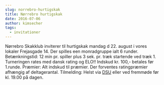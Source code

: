 ```yaml
---
slug: norrebro-hurtigskak
title: Nørrebro hurtigskak
date: 2016-07-06
author: kimsecher
tags:
  - invitationer
---
```

Nørrebro Skakklub inviterer til hurtigskak mandag d 22. august i vores lokaler Frejasgade 14.
Der spilles een monradgruppe ialt 6 runder.
Betænkningstid: 12 min pr. spiller plus 3 sek. pr. træk startende ved træk 1.
Turneringen rates med dansk rating og ELO!!
Indskud kr. 100,- betales før 1.runde.
Præmier: Alt indskud til præmier. Der forventes ratingpræmier afhængig af deltagerantal.
Tilmelding: Helst via <a href="http://turnering.skak.dk/TournamentActive/Details?tourId=23608">DSU</a> eller ved fremmøde før kl. 19.00 på dagen.
